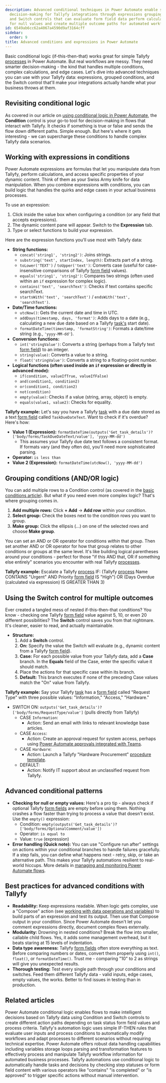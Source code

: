```yaml
---
description: Advanced conditional techniques in Power Automate enable sophisticated
  decision-making for Tallyfy integrations through expressions grouping conditions
  and Switch controls that can evaluate form field data perform calculations check
  for null values and create multiple outcome paths for automated workflow responses.
id: 6549ab6cc62a4067a4590d9af3164cff
sidebar:
  order: 9
title: Advanced conditions and expressions in Power Automate
---
```


Basic conditional logic (if-this-then-that) works great for simple Tallyfy [processes](/products/pro/tracking-and-tasks/processes/) in Power Automate. But real workflows are messy. They need smarter decision-making - the kind that handles multiple conditions, complex calculations, and edge cases. Let's dive into advanced techniques you can use with your Tallyfy data: expressions, grouped conditions, and the Switch control that'll make your integrations actually handle what your business throws at them.

## Revisiting conditional logic

As covered in our article on [using conditional logic in Power Automate](/products/pro/integrations/middleware/power-automate/using-conditional-logic-in-power-automate/), the **Condition** control is your go-to tool for decision-making in flows that interact with Tallyfy. It checks if something is true or false and sends the flow down different paths. Simple enough. But here's where it gets interesting - we can supercharge these conditions to handle complex Tallyfy data scenarios.

## Working with expressions in conditions

Power Automate expressions are formulas that let you manipulate data from Tallyfy, perform calculations, and access specific properties of your dynamic content. Think of them as your Swiss Army knife for data manipulation. When you combine expressions with conditions, you can build logic that handles the quirks and edge cases in your actual business processes.

To use an expression:
1.  Click inside the value box when configuring a condition (or any field that accepts expressions).
2.  The dynamic content pane will appear. Switch to the **Expression** tab.
3.  Type or select functions to build your expression.



Here are the expression functions you'll use most with Tallyfy data:

*   **String functions:**
    *   `concat('string1', 'string2')`: Joins strings.
    *   `substring('text', startIndex, length)`: Extracts part of a string.
    *   `toLower('TEXT')` / `toUpper('text')`: Converts case (useful for case-insensitive comparisons of Tallyfy [form field](/products/pro/tracking-and-tasks/tasks/what-are-form-fields-in-tallyfy/) values).
    *   `equals('string1', 'string2')`: Compares two strings (often used within an `if` expression for complex logic).
    *   `contains('text', 'searchText')`: Checks if text contains specific searchText.
    *   `startsWith('text', 'searchText')` / `endsWith('text', 'searchText')`.
*   **Date/Time functions:**
    *   `utcNow()`: Gets the current date and time in UTC.
    *   `addDays(timestamp, days, 'format')`: Adds days to a date (e.g., calculating a new due date based on a Tallyfy [task's](/products/pro/tracking-and-tasks/tasks/) start date).
    *   `formatDateTime(timestamp, 'formatString')`: Formats a date/time string (e.g., `'yyyy-MM-dd'`).
*   **Conversion functions:**
    *   `int('stringValue')`: Converts a string (perhaps from a Tallyfy text [form field](/products/pro/tracking-and-tasks/tasks/what-are-form-fields-in-tallyfy/)) to an integer.
    *   `string(value)`: Converts a value to a string.
    *   `float('stringValue')`: Converts a string to a floating-point number.
*   **Logical functions (often used inside an `if` expression or directly in advanced mode):**
    *   `if(condition, valueIfTrue, valueIfFalse)`
    *   `and(condition1, condition2)`
    *   `or(condition1, condition2)`
    *   `not(condition)`
    *   `empty(value)`: Checks if a value (string, array, object) is empty.
    *   `equals(value1, value2)`: Checks for equality.

**Tallyfy example:**
Let's say you have a Tallyfy [task](/products/pro/tracking-and-tasks/tasks/) with a due date stored as a text [form field](/products/pro/tracking-and-tasks/tasks/what-are-form-fields-in-tallyfy/) called `TaskDueDateText`. Want to check if it's overdue? Here's how:

*   **Value 1 (Expression):** `formatDateTime(outputs('Get_task_details')?['body/forms/TaskDueDateText/value'], 'yyyy-MM-dd')`
    *   This assumes your Tallyfy due date text follows a consistent format. If formats vary (and they often do), you'll need more sophisticated parsing.
*   **Operator:** `is less than`
*   **Value 2 (Expression):** `formatDateTime(utcNow(), 'yyyy-MM-dd')`

## Grouping conditions (AND/OR logic)

You can add multiple rows to a Condition control (as covered in the [basic conditions article](/products/pro/integrations/middleware/power-automate/using-conditional-logic-in-power-automate/)). But what if you need even more complex logic? That's where grouping comes in.

1.  **Add multiple rows:** Click **+ Add** -> **Add row** within your condition.
2.  **Select group:** Check the boxes next to the condition rows you want to group.
3.  **Make group:** Click the ellipsis (...) on one of the selected rows and choose **Make group**.



You can set an AND or OR operator for conditions *within* that group. Then set another AND or OR operator for how that group relates to other conditions or groups at the same level. It's like building logical parentheses around your conditions - perfect for those "if this AND that, OR if something else entirely" scenarios you encounter with real Tallyfy [processes](/products/pro/tracking-and-tasks/processes/).

**Tallyfy example:** Escalate a Tallyfy [process](/products/pro/tracking-and-tasks/processes/) IF:
(Tallyfy [process](/products/pro/tracking-and-tasks/processes/) Name CONTAINS "Urgent" AND Priority [form field](/products/pro/tracking-and-tasks/tasks/what-are-form-fields-in-tallyfy/) IS "High")
OR
(Days Overdue (calculated via expression) IS GREATER THAN 3)

## Using the Switch control for multiple outcomes

Ever created a tangled mess of nested if-this-then-that conditions? You know - checking one Tallyfy [form field](/products/pro/tracking-and-tasks/tasks/what-are-form-fields-in-tallyfy/) value against 5, 10, or even 20 different possibilities? The **Switch** control saves you from that nightmare. It's cleaner, easier to read, and actually maintainable.

*   **Structure:**
    1.  Add a **Switch** control.
    2.  **On:** Specify the value the Switch will evaluate (e.g., dynamic content from a Tallyfy [form field](/products/pro/tracking-and-tasks/tasks/what-are-form-fields-in-tallyfy/)).
    3.  **Case:** For each possible value from your Tallyfy data, add a **Case** branch. In the **Equals** field of the Case, enter the specific value it should match.
    4.  Place the actions for that specific case within its branch.
    5.  **Default:** This branch executes if none of the preceding Case values match the "On" value from Tallyfy.



**Tallyfy example:** Say your Tallyfy [task](/products/pro/tracking-and-tasks/tasks/) has a [form field](/products/pro/tracking-and-tasks/tasks/what-are-form-fields-in-tallyfy/) called "Request Type" with three possible values: "Information," "Access," "Hardware."

*   SWITCH ON: `outputs('Get_task_details')?['body/forms/RequestType/value']` (pulls directly from Tallyfy)
    *   CASE `Information`:
        *   Action: Send an email with links to relevant knowledge base articles.
    *   CASE `Access`:
        *   Action: Create an approval request for system access, perhaps using [Power Automate approvals integrated with Teams](/products/pro/integrations/middleware/power-automate/integrating-power-automate-approvals-with-microsoft-teams/).
    *   CASE `Hardware`:
        *   Action: Launch a Tallyfy "Hardware Procurement" [procedure template](/products/pro/documenting/templates/).
    *   DEFAULT:
        *   Action: Notify IT support about an unclassified request from Tallyfy.

## Advanced conditional patterns

*   **Checking for null or empty values:** Here's a pro tip - always check if optional Tallyfy [form fields](/products/pro/tracking-and-tasks/tasks/what-are-form-fields-in-tallyfy/) are empty before using them. Nothing crashes a flow faster than trying to process a value that doesn't exist. Use the `empty()` expression:
    *   Condition: `empty(outputs('Get_task_details')?['body/forms/OptionalComment/value'])`
    *   Operator: `is equal to`
    *   Value: `true` (expression)
*   **Error handling (Quick note):** You can use "Configure run after" settings on actions within your conditional branches to handle failures gracefully. If a step fails, you can define what happens next - retry, skip, or take an alternative path. This makes your Tallyfy automations resilient to real-world hiccups. More details in [managing and monitoring Power Automate flows](/products/pro/integrations/middleware/power-automate/managing-and-monitoring-power-automate-flows/).

## Best practices for advanced conditions with Tallyfy

*   **Readability:** Keep expressions readable. When logic gets complex, use a "Compose" action (see [working with data operations and variables](/products/pro/integrations/middleware/power-automate/working-with-data-operations-and-variables/)) to build parts of an expression and test its output. Then use that Compose output in your condition. Since Power Automate doesn't let you comment expressions directly, document complex flows externally.
*   **Modularity:** Drowning in nested conditions? Break the flow into smaller, callable child flows. Yes, it adds some management overhead, but it beats staring at 15 levels of indentation.
*   **Data type awareness:** Tallyfy [form fields](/products/pro/tracking-and-tasks/tasks/what-are-form-fields-in-tallyfy/) often store everything as text. Before comparing numbers or dates, convert them properly using `int()`, `float()`, or `formatDateTime()`. Trust me - comparing "10" to 2 as strings will give you unexpected results.
*   **Thorough testing:** Test every single path through your conditions and switches. Feed them different Tallyfy data - valid inputs, edge cases, empty values, the works. Better to find issues in testing than in production.


## Related articles
<CardGrid>
<LinkTitleCard header="<b>Power Automate > Using conditional logic in Power Automate</b>" href="/products/pro/integrations/middleware/power-automate/using-conditional-logic-in-power-automate/" > Power Automate conditional logic enables flows to make intelligent decisions based on Tallyfy data using Condition and Switch controls to create different action paths depending on task status form field values and process criteria. </LinkTitleCard>
<LinkTitleCard header="<b>Automations > Logic operations explained</b>" href="/products/pro/documenting/templates/automations/logic-explained/" > Tallyfy's automation logic uses simple IF-THEN rules that evaluate user inputs and process conditions to automatically modify workflows and adapt processes to different scenarios without requiring technical expertise. </LinkTitleCard>
<LinkTitleCard header="<b>Power Automate > Working with data operations and variables in Power Automate</b>" href="/products/pro/integrations/middleware/power-automate/working-with-data-operations-and-variables/" > Power Automate offers robust data handling capabilities including variables storage loops parsing and transformation features to effectively process and manipulate Tallyfy workflow information for automated business processes. </LinkTitleCard>
<LinkTitleCard header="<b>Conditionals > Conditionals (IF) explained</b>" href="/products/pro/documenting/templates/automations/conditionals/conditionals-explained/" > Tallyfy automations use conditional logic to automatically handle tasks and decisions by checking step statuses or form field content with various operators like "contains" "is completed" or "is approved" to trigger specific actions without manual intervention. </LinkTitleCard>
</CardGrid>
